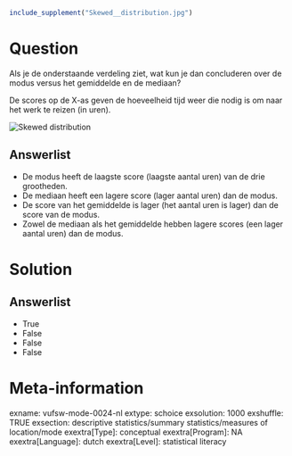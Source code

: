 ```{r, echo = FALSE, results = "hide"}
include_supplement("Skewed__distribution.jpg")
```

Question
========
Als je de onderstaande verdeling ziet, wat kun je dan concluderen over
de modus versus het gemiddelde en de mediaan?  
  
De scores op de X-as geven de hoeveelheid tijd weer die nodig is om naar
het werk te reizen (in uren).  
  
  
<img src="Skewed__distribution.jpg" class="fr-fic fr-dii tvcss_2"
alt="Skewed distribution" />

Answerlist
----------
* De modus heeft de laagste score (laagste aantal uren) van de drie
  grootheden.
* De mediaan heeft een lagere score (lager aantal uren) dan de modus.
* De score van het gemiddelde is lager (het aantal uren is lager) dan de
  score van de modus.
* Zowel de mediaan als het gemiddelde hebben lagere scores (een lager
  aantal uren) dan de modus.

Solution
========










Answerlist
----------
* True
* False
* False
* False

Meta-information
================
exname: vufsw-mode-0024-nl
extype: schoice
exsolution: 1000
exshuffle: TRUE
exsection: descriptive statistics/summary statistics/measures of location/mode
exextra[Type]: conceptual
exextra[Program]: NA
exextra[Language]: dutch
exextra[Level]: statistical literacy

